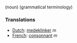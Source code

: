 (noun) (grammatical terminology)

===Translations===
*[[Dutch]]: [[medeklinker]] ''m''
*[[French]]: [[consonnant]] ''m''